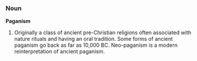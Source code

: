 ===Noun===
'''Paganism'''

# Originally a class of ancient pre-Christian religions often associated with nature rituals and having an oral tradition. Some forms of ancient paganism go back as far as 10,000 BC. Neo-paganism is a modern reinterpretation of ancient paganism.